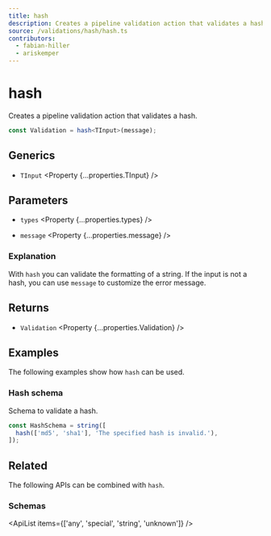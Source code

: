 ```yaml
---
title: hash
description: Creates a pipeline validation action that validates a hash.
source: /validations/hash/hash.ts
contributors:
  - fabian-hiller
  - ariskemper
---
```



# hash

Creates a pipeline validation action that validates a hash.

```ts
const Validation = hash<TInput>(message);
```

## Generics

- `TInput` <Property {...properties.TInput} />

## Parameters

- `types` <Property {...properties.types} />

- `message` <Property {...properties.message} />

### Explanation

With `hash` you can validate the formatting of a string. If the input is not a hash, you can use `message` to customize the error message.

## Returns

- `Validation` <Property {...properties.Validation} />

## Examples

The following examples show how `hash` can be used.

### Hash schema

Schema to validate a hash.

```ts
const HashSchema = string([
  hash(['md5', 'sha1'], 'The specified hash is invalid.'),
]);
```

## Related

The following APIs can be combined with `hash`.

### Schemas

<ApiList items={['any', 'special', 'string', 'unknown']} />

